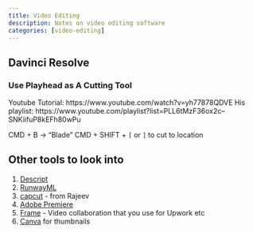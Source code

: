 ```yaml
---
title: Video Editing
description: Notes on video editing software
categories: [video-editing]
---
```


## Davinci Resolve

### Use Playhead as A Cutting Tool

Youtube Tutorial: https://www.youtube.com/watch?v=yh77878QDVE
His playlist: https://www.youtube.com/playlist?list=PLL6tMzF36ox2c--SNKiifuP8kEFh80wPu

CMD + B  -> "Blade"
CMD + SHIFT + `[` or `]`  to cut to location 


## Other tools to look into

1. [Descript](https://www.descript.com/)
2. [RunwayML](https://runwayml.com/)
3. [capcut](https://www.capcut.com/) - from Rajeev
4. [Adobe Premiere](https://www.adobe.com/products/premiere)
5. [Frame](https://frame.io/) - Video collaboration that you use for Upwork etc
6. [Canva](https://www.canva.com/youtube-thumbnails/templates/) for thumbnails

